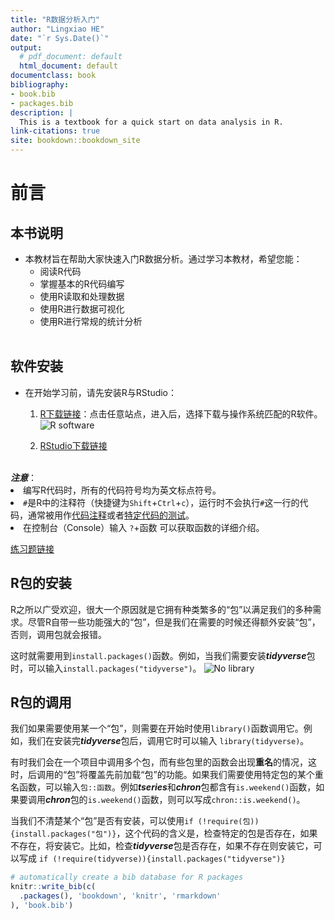 --- 
title: "R数据分析入门"
author: "Lingxiao HE"
date: "`r Sys.Date()`"
output: 
  # pdf_document: default
  html_document: default
documentclass: book
bibliography:
- book.bib
- packages.bib
description: |
  This is a textbook for a quick start on data analysis in R.
link-citations: true
site: bookdown::bookdown_site
---

# 前言 {-}
## 本书说明 {-} 
- 本教材旨在帮助大家快速入门R数据分析。通过学习本教材，希望您能：
  - 阅读R代码
  - 掌握基本的R代码编写
  - 使用R读取和处理数据
  - 使用R进行数据可视化
  - 使用R进行常规的统计分析
<br></br>

## 软件安装 {-}
- 在开始学习前，请先安装R与RStudio：
  1. [R下载链接](https://cran.r-project.org/mirrors.html)：点击任意站点，进入后，选择下载与操作系统匹配的R软件。
  ![](images/index-software.png "R software")
  
  2. [RStudio下载链接](https://posit.co/download/rstudio-desktop/) 
  <br></br>

***注意***：
<li>编写R代码时，所有的代码符号均为英文标点符号。</li>
<li>`#`是R中的注释符（快捷键为`Shift`+`Ctrl`+`c`），运行时不会执行`#`这一行的代码，通常被用作<u>代码注释</u>或者<u>特定代码的测试</u>。</li>
<li>在控制台（Console）输入 `?`+函数 可以获取函数的详细介绍。</li>

[练习题链接](https://github.com/LXHe/a-quick-start-on-data-analysis-in-r/blob/main/exercise)

## R包的安装 {-}
R之所以广受欢迎，很大一个原因就是它拥有种类繁多的“包”以满足我们的多种需求。尽管R自带一些功能强大的“包”，但是我们在需要的时候还得额外安装“包”，否则，调用包就会报错。

这时就需要用到`install.packages()`函数。例如，当我们需要安装***tidyverse***包时，可以输入`install.packages("tidyverse")`。
![](images/index-library.png "No library")

## R包的调用 {-}
我们如果需要使用某一个“包”，则需要在开始时使用`library()`函数调用它。例如，我们在安装完***tidyverse***包后，调用它时可以输入 `library(tidyverse)`。

有时我们会在一个项目中调用多个包，而有些包里的函数会出现**重名**的情况，这时，后调用的“包”将覆盖先前加载“包”的功能。如果我们需要使用特定包的某个重名函数，可以输入`包::函数`。例如***tseries***和***chron***包都含有`is.weekend()`函数，如果要调用***chron***包的`is.weekend()`函数，则可以写成`chron::is.weekend()`。

当我们不清楚某个“包”是否有安装，可以使用`if (!require(包)){install.packages("包")}`，这个代码的含义是，检查特定的包是否存在，如果不存在，将安装它。比如，检查***tidyverse***包是否存在，如果不存在则安装它，可以写成 `if (!require(tidyverse)){install.packages("tidyverse")}`

```{r include=FALSE}
# automatically create a bib database for R packages
knitr::write_bib(c(
  .packages(), 'bookdown', 'knitr', 'rmarkdown'
), 'book.bib')
```

